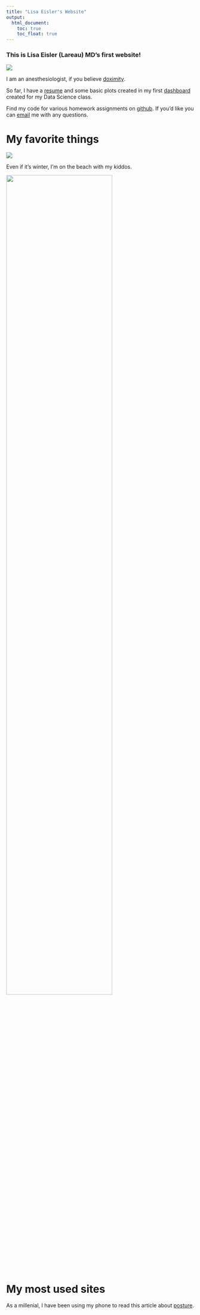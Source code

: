 ```yaml
---
title: "Lisa Eisler's Website"
output: 
  html_document:
    toc: true
    toc_float: true
---
```


### This is Lisa Eisler (Lareau) MD's first website!


![](https://media.giphy.com/media/l2Je1LPXgHzLpZXxe/giphy.gif)

I am an anesthesiologist, if you believe [doximity](doximity.com/profiles/37aa21f6-e78c-448e-a3e6-f85f511361a7).

So far, I have a [resume](Curriculum_Vitae.html) and some basic plots created in my first [dashboard](dashboard.html) created for my Data Science class.

Find my code for various homework assignments on [github](github.com/lisaeisler). If you'd like you can [email](ldl2113@cumc.columbia.edu) me with any questions.







# My favorite things

![](https://media.giphy.com/media/xUOxf3yDKCuwpOlT3i/giphy.gif)

Even if it's winter, I'm on the beach with my kiddos.

<img src="images/Rowan_on_beach.jpg" style="width:75%">



# My most used sites

As a millenial, I have been using my phone to read this article about [posture](https://www.nature.com/articles/s41598-018-21625-1).
